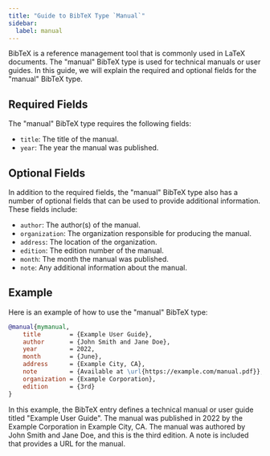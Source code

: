 ```yaml
---
title: "Guide to BibTeX Type `Manual`"
sidebar:
  label: manual
---
```



BibTeX is a reference management tool that is commonly used in LaTeX documents. The "manual" BibTeX type is used for technical manuals or user guides. In this guide, we will explain the required and optional fields for the "manual" BibTeX type.

<CiteDrive/>

## Required Fields

The "manual" BibTeX type requires the following fields:

-   `title`: The title of the manual.
-   `year`: The year the manual was published.

## Optional Fields

In addition to the required fields, the "manual" BibTeX type also has a number of optional fields that can be used to provide additional information. These fields include:

-   `author`: The author(s) of the manual.
-   `organization`: The organization responsible for producing the manual.
-   `address`: The location of the organization.
-   `edition`: The edition number of the manual.
-   `month`: The month the manual was published.
-   `note`: Any additional information about the manual.

## Example

Here is an example of how to use the "manual" BibTeX type:



```bibtex
@manual{mymanual,
	title        = {Example User Guide},
	author       = {John Smith and Jane Doe},
	year         = 2022,
	month        = {June},
	address      = {Example City, CA},
	note         = {Available at \url{https://example.com/manual.pdf}},
	organization = {Example Corporation},
	edition      = {3rd}
}

```

In this example, the BibTeX entry defines a technical manual or user guide titled "Example User Guide". The manual was published in 2022 by the Example Corporation in Example City, CA. The manual was authored by John Smith and Jane Doe, and this is the third edition. A note is included that provides a URL for the manual.